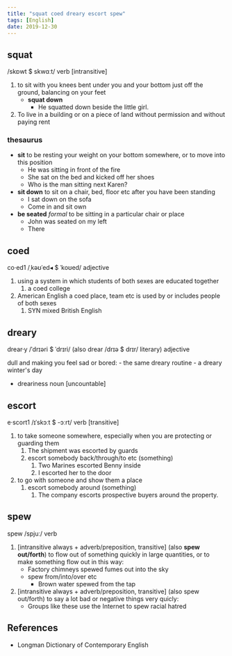 ```yaml
---
title: "squat coed dreary escort spew"
tags: [English]
date: 2019-12-30
---
```


## squat

/skɒwt $ skwɑːt/ verb [intransitive]

1. to sit with you knees bent under you and your bottom just off the ground, balancing on
   your feet
    - **squat down**
      - He squatted down beside the little girl.
2. To live in a building or on a piece of land without permission and without paying rent

### thesaurus

- **sit** to be resting your weight on your bottom somewhere, or to move into this position
  - He was sitting in front of the fire
  - She sat on the bed and kicked off her shoes
  - Who is the man sitting next Karen?
- **sit down** to sit on a chair, bed, floor etc after you have been standing
  - I sat down on the sofa
  - Come in and sit own
- **be seated** *formal* to be sitting in a particular chair or place
  - John was seated on my left
  - There

## coed

co·ed1 /ˌkəʊˈed◂ $ ˈkoʊed/ adjective

1. using a system in which students of both sexes are educated together
   1. a coed college
2. American English a coed place, team etc is used by or includes people of both sexes
   1. SYN mixed British English

## dreary

drear·y /ˈdrɪəri $ ˈdrɪri/ (also drear /drɪə $ drɪr/ literary) adjective

dull and making you feel sad or bored:
    - the same dreary routine
    - a dreary winter's day
- dreariness noun [uncountable]

## escort

e·scort1 /ɪˈskɔːt $ -ɔːrt/ verb [transitive]

1. to take someone somewhere, especially when you are protecting or guarding them
   1. The shipment was escorted by guards
   2. escort somebody back/through/to etc (something)
      1. Two Marines escorted Benny inside
      2. I escorted her to the door
2. to go with someone and show them a place
   1. escort somebody around (something)
      1. The company escorts prospective buyers around the property.

## spew

spew /spjuː/ verb

1. [intransitive always + adverb/preposition, transitive] (also **spew out/forth**) to
   flow out of something quickly in large quantities, or to make something flow out in
   this way:
    - Factory chimneys spewed fumes out into the sky
    - spew from/into/over etc
      - Brown water spewed from the tap
2. [intransitive always + adverb/preposition, transitive] (also spew out/forth) to say a
   lot bad or negative things very quicly:
    - Groups like these use the Internet to spew racial hatred

## References

- Longman Dictionary of Contemporary English